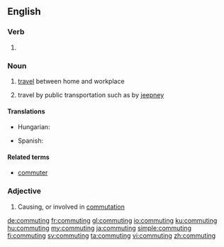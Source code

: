 ==English==

===Verb===
{{head|en|present participle}}

# {{present participle of|commute|lang=en|nocat=1}}

===Noun===
{{wikipedia}}
{{en-noun|-}}

# [[travel]] between home and workplace
# {{context|Philippines|lang=en}} travel by public transportation such as by [[jeepney]]

====Translations====

{{trans-top|travel between home and workplace}}
* Hungarian: {{t+|hu|ingázás}}
{{trans-mid}}
* Spanish: {{t+|es|conmutaje}}
{{trans-bottom}}

====Related terms====
* [[commuter]]

===Adjective===
{{en-adj|-}}

# Causing, or involved in [[commutation]]

[[de:commuting]]
[[fr:commuting]]
[[gl:commuting]]
[[io:commuting]]
[[ku:commuting]]
[[hu:commuting]]
[[my:commuting]]
[[ja:commuting]]
[[simple:commuting]]
[[fi:commuting]]
[[sv:commuting]]
[[ta:commuting]]
[[vi:commuting]]
[[zh:commuting]]